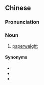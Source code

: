 {{also|纸压}}
==Chinese==
{{zh-forms|s=纸压}}

===Pronunciation===
{{zh-pron
|m=zhǐyā
|c=zi2 aat3
|cat=n
}}

===Noun===
{{zh-noun}}

# [[paperweight]]

====Synonyms====
* {{zh-l|書鎮}}
* {{zh-l|鎮紙}}
* {{zh-l|紙鎮}}
